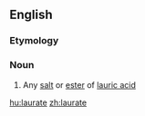 ==English==

===Etymology===
{{etyl|la}}

===Noun===
{{en-noun|-|s}}

# {{chemistry}} Any [[salt]] or [[ester]] of [[lauric acid]]

[[hu:laurate]]
[[zh:laurate]]